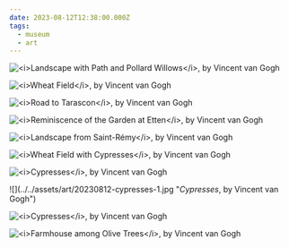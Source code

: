 ```yaml
---
date: 2023-08-12T12:38:00.000Z
tags:
  - museum
  - art
---
```

![](../../assets/art/20230812-landscape-with-path-and-pollard-willows.jpg "<i>Landscape with Path and Pollard Willows</i>, by Vincent van Gogh")

![](../../assets/art/20230812-wheat-field.jpg "<i>Wheat Field</i>, by Vincent van Gogh")

![](../../assets/art/20230812-the-road-to-tarascon.jpg "<i>Road to Tarascon</i>, by Vincent van Gogh")

![](../../assets/art/20230812-reminiscence-of-the-garden-at-etten.jpg "<i>Reminiscence of the Garden at Etten</i>, by Vincent van Gogh")

![](../../assets/art/20230812-landscape-from-saint-rémy.jpg "<i>Landscape from Saint-Rémy</i>, by Vincent van Gogh")

![](../../assets/art/20230812-wheat-field-with-cypresses.jpg "<i>Wheat Field with Cypresses</i>, by Vincent van Gogh")

![](../../assets/art/20230812-cypresses-3.jpg "<i>Cypresses</i>, by Vincent van Gogh")

<div className="grid md:grid-cols-2 gap-4 [&_figure]:my-0">
  ![](../../assets/art/20230812-cypresses-1.jpg "<i>Cypresses</i>, by Vincent van Gogh")

  ![](../../assets/art/20230812-cypresses-2.jpg "<i>Cypresses</i>, by Vincent van Gogh")
</div>

![](../../assets/art/20230812-farmhouse-among-olive-trees.jpg "<i>Farmhouse among Olive Trees</i>, by Vincent van Gogh")

